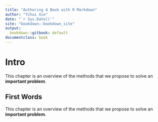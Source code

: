 ```yaml
--- 
title: "Authoring A Book with R Markdown"
author: "Yihui Xie"
date: "`r Sys.Date()`"
site: "bookdown::bookdown_site"
output:
  bookdown::gitbook: default
documentclass: book
---
```

# Intro

This chapter is an overview of the methods that
we propose to solve an **important problem**.

## First Words

This chapter is an overview of the methods that
we propose to solve an **important problem**.